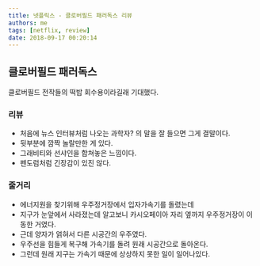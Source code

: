```yaml
---
title: 넷플릭스 - 클로버필드 패러독스 리뷰
authors: me
tags: [netflix, review]
date: 2018-09-17 00:20:14
---
```



## 클로버필드 패러독스

<ReactPlayer
  url="https://www.youtube.com/watch?v=OoYJP92nBS8"
  controls
  pip
  playsinline
/>

클로버필드 전작들의 떡밥 회수용이라길래 기대했다.

### 리뷰

- 처음에 뉴스 인터뷰처럼 나오는 과학자? 의 말을 잘 들으면 그게 결말이다.
- 뒷부분에 깜짝 놀랄만한 게 있다.
- 그래비티와 선샤인을 합쳐놓은 느낌이다.
- 펜도럼처럼 긴장감이 있진 않다.

### 줄거리

- 에너지원을 찾기위해 우주정거장에서 입자가속기를 돌렸는데
- 지구가 눈앞에서 사라졌는데 알고보니 카시오페이아 자리 옆까지 우주정거장이 이동한 거였다.
- 근데 양자가 얽혀서 다른 시공간의 우주였다.
- 우주선을 힘들게 복구해 가속기를 돌려 원래 시공간으로 돌아온다.
- 그런데 원래 지구는 가속기 때문에 상상하지 못한 일이 일어나있다.
